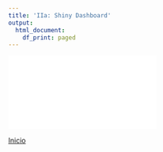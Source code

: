 ```yaml
---
title: 'IIa: Shiny Dashboard'
output:
  html_document:
    df_print: paged
---
```


<object data="Slides/IIb_Reactividad.pdf" width="750px" height="750px">
    <embed src="Slides/IIb_Reactividad.pdf">
    </embed>
</object>


[Inicio](index.html)
